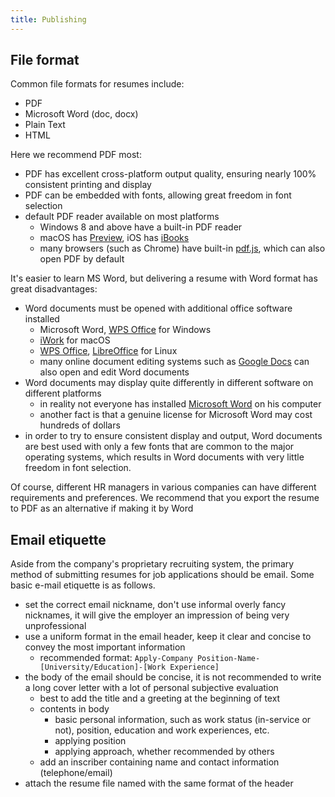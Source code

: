 ```yaml
---
title: Publishing
---
```


## File format

Common file formats for resumes include:

- PDF
- Microsoft Word (doc, docx)
- Plain Text
- HTML

Here we recommend PDF most:

- PDF has excellent cross-platform output quality, ensuring nearly 100%
  consistent printing and display
- PDF can be embedded with fonts, allowing great freedom in font selection
- default PDF reader available on most platforms
  - Windows 8 and above have a built-in PDF reader
  - macOS has
    [Preview](<https://en.wikipedia.org/wiki/Preview_(Mac_OS)>), iOS
    has [iBooks](http://www.apple.com/ibooks/)
  - many browsers (such as Chrome) have built-in
    [pdf.js](http://mozilla.github.io/pdf.js/), which can also open PDF by default

It's easier to learn MS Word, but delivering a resume with Word format has great
disadvantages:

- Word documents must be opened with additional office software
  installed
  - Microsoft Word, [WPS Office](https://wps.com) for Windows
  - [iWork](https://en.wikipedia.org/wiki/IWork) for macOS
  - [WPS Office](https://wps.com), [LibreOffice](https://www.libreoffice.org/)
    for Linux
  - many online document editing systems such as [Google
    Docs](https://docs.google.com/) can also open and edit Word documents
- Word documents may display quite differently in different software on
  different platforms
  - in reality not everyone has installed [Microsoft
    Word](https://products.office.com/en-us/word) on his computer
  - another fact is that a genuine license for Microsoft Word may cost hundreds
    of dollars
- in order to try to ensure consistent display and output, Word documents are
  best used with only a few fonts that are common to the major operating systems,
  which results in Word documents with very little freedom in font selection.

Of course, different HR managers in various companies can have different
requirements and preferences. We recommend that you export the resume to PDF as
an alternative if making it by Word

## Email etiquette

Aside from the company's proprietary recruiting system, the primary method of
submitting resumes for job applications should be email. Some basic e-mail
etiquette is as follows.

- set the correct email nickname, don't use informal overly fancy nicknames, it
  will give the employer an impression of being very unprofessional
- use a uniform format in the email header, keep it clear and concise to convey
  the most important information
  - recommended format: `Apply-Company Position-Name-[University/Education]-[Work Experience]`
- the body of the email should be concise, it is not recommended to write a long
  cover letter with a lot of personal subjective evaluation
  - best to add the title and a greeting at the beginning of text
  - contents in body
    - basic personal information, such as work status (in-service or not),
      position, education and work experiences, etc.
    - applying position
    - applying approach, whether recommended by others
  - add an inscriber containing name and contact information (telephone/email)
- attach the resume file named with the same format of the header
